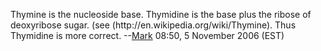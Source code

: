 Thymine is the nucleoside base. Thymidine is the base plus the ribose of deoxyribose sugar. (see (http://en.wikipedia.org/wiki/Thymine). Thus Thymidine is more correct.
--[[User:Mark|Mark]] 08:50, 5 November 2006 (EST)